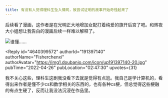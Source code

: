 ```yaml
---
title: 有没有人觉得理科生坠入情网，故尝试证明的故事开始奇怪起来了
---
```



<Forum groupName="动画番剧" groupUrl="https://www.douban.com/group/596353/" archivedAt="2025-05-16T16:34:35.438Z">
  <Post
    id="265484252"
    title="有没有人觉得理科生坠入情网，故尝试证明的故事开始奇怪起来了"
    url="https://www.douban.com/group/topic/265484252/?_spm_id=MjIwNDA5MTg1"
    pubTime="2022-05-09"
    highlightUserId="191397140"
  >
后续看了漫画，这作者是在光明正大地增加女配打着纯爱的旗开后宫了吧。和辉夜大小姐想让我告白的漫画后续一样难以解释了。

![谁懂......](https://img2.doubanio.com/view/group_topic/l/public/p543888201.webp)

<Reply
  id="4640399572"
  authorId="191397140"
  authorName="Fisherchenxi"
  authorAvatar="https://img1.doubanio.com/icon/up191397140-20.jpg"
  pubTime="2022-04-26"
  pubLocation="02:47:30"
  upvotes={31}
>
我不关心这些，理科生这剧我没看下去就是觉得有点尬。我自己是学计算机的，看得出来作者是懂不少cs和数学相关的东西的，也有各种cs梗，但总觉得这些梗融的有点生硬了，反而让我没法沉浸在作品里。
</Reply>
  </Post>
</Forum>
